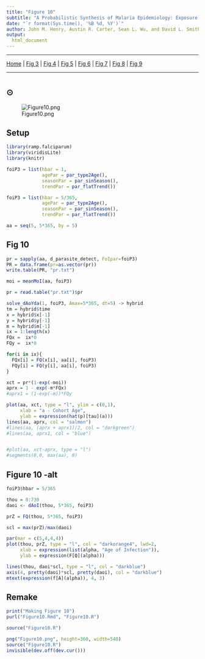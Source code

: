 ```yaml
---
title: "Figure 10"
subtitle: "A Probabilistic Synthesis of Malaria Epidemiology: Exposure, Infection, Parasite Densities, and Detection"
date: "`r format(Sys.time(), '%B %d, %Y')`"
author: John M. Henry, Austin R. Carter, Sean L. Wu, and David L. Smith
output:
  html_document 
---
```


***

[Home](Memory.html) | 
[Fig 3](Figure3.html) |
[Fig 4](Figure4.html) |
[Fig 5](Figure5.html) |
[Fig 6](Figure6.html) |
[Fig 7](Figure7.html) |
[Fig 8](Figure8.html) |
[Fig 9](Figure9.html)  

*** 

# {.tabset}

## $\odot$

![Figure10.png](Figure10.png)

## Setup 

```r
library(ramp.falciparum)
library(viridisLite)
library(knitr)
```

```r
foiP3 = list(hbar = 1, 
             agePar = par_type2Age(), 
             seasonPar = par_sinSeason(), 
             trendPar = par_flatTrend())
```


```r
foiP3 = list(hbar = 5/365, 
             agePar = par_type2Age(), 
             seasonPar = par_sinSeason(), 
             trendPar = par_flatTrend())
```

```r
aa = seq(5, 5*365, by = 5)
```

## Fig 10

```r
pr = sapply(aa, d_parasite_detect, FoIpar=foiP3)
PR = data.frame(pr=as.vector(pr))
write.table(PR, "pr.txt") 
```


```r
moi = meanMoI(aa, foiP3)

pr = read.table("pr.txt")$pr
```


```r
solve_dAoYda(1, foiP3, Amax=5*365, dt=5) -> hybrid
tm = hybrid$time
x = hybrid$x[-1]
y = hybrid$y[-1]
m = hybrid$m[-1]
ix = 1:length(x)
FQx =  ix*0
FQy =  ix*0

for(i in ix){
  FQx[i] = FQ(x[i], aa[i], foiP3)
  FQy[i] = FQ(y[i], aa[i], foiP3)
}

xct = pr*(1-exp(-moi)) 
aprx = 1 - exp(-m*FQx)
#aprx1 = (1-exp(-m))*FQy
```


```r
plot(aa, xct, type = "l", ylim = c(0,1),
     xlab = "a - Cohort Age",
     ylab = expression(hat(p)[tau](a)))
lines(aa, aprx, col = "salmon")
#lines(aa, (aprx + aprx1)/2, col = "darkgreen")
#lines(aa, aprx1, col = "blue")


#plot(aa, xct-aprx, type = "l")
#segments(0,0, max(aa), 0)

```

## Figure 10 -alt 

```r
foiP3$hbar = 5/365

thou = 0:730
daoi <- dAoI(thou, 5*365, foiP3)

prZ = FQ(thou, 5*365, foiP3)

scl = max(prZ)/max(daoi)

par(mar = c(5,4,4,4))
plot(thou, prZ, type = "l", col = "darkorange4", lwd=2,
     xlab = expression(list(alpha, "Age of Infection")), 
     ylab = expression(F[Q](alpha)))

lines(thou, daoi*scl, type = "l", col = "darkblue") 
axis(4, pretty(daoi)*scl, pretty(daoi), col = "darkblue")
mtext(expression(f[A](alpha)), 4, 3)

```

## Remake 

```r
print("Making Figure 10")
purl("Figure10.Rmd", "Figure10.R")
```
```r
source("Figure10.R")
```


```r
png("Figure10.png", height=360, width=540)
source("Figure10.R")
invisible(dev.off(dev.cur()))
```
